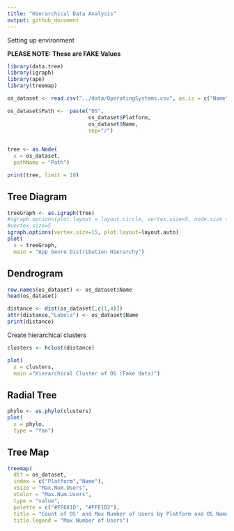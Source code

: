 ```yaml
---
title: "Hierarchical Data Analysis"
output: github_document
---
```


Setting up environment

**PLEASE NOTE: These are FAKE Values**

```r
library(data.tree)
library(igraph)
library(ape)
library(treemap)

os_dataset <- read.csv("../data/OperatingSystems.csv", as.is = c("Name"))

os_dataset$Path <-  paste("OS",
                          os_dataset$Platform,
                          os_dataset$Name,
                          sep="/")
  

tree <- as.Node(
  x = os_dataset,
  pathName = "Path")

print(tree, limit = 10)
```


## Tree Diagram

```r
treeGraph <- as.igraph(tree)
#igraph.options(plot.layout = layout.circle, vertex.size=5, node.size = .5) #(plot.layout=layout_as_tree)
#vertex.size=5
igraph.options(vertex.size=15, plot.layout=layout.auto)
plot(
  x = treeGraph,
  main = "App Genre Distribution Hierarchy")
```


## Dendrogram

```r
row.names(os_dataset) <- os_dataset$Name
head(os_dataset)
```

```r
distance <- dist(os_dataset[,c(1,4)])
attr(distance,"Labels") <- os_dataset$Name
print(distance)
```

Create hierarchical clusters

```r
clusters <- hclust(distance)

plot(
  x = clusters,
  main ="Hierarchical Cluster of OS (Fake data)")
```

## Radial Tree

```r
phylo <- as.phylo(clusters)
plot(
  x = phylo,
  type = "fan")

```

## Tree Map

```r
treemap(
  dtf = os_dataset,
  index = c("Platform","Name"),
  vSize = "Max.Num.Users",
  vColor = "Max.Num.Users",
  type = "value",
  palette = c("#FF681D", "#FFE1D2"),
  title = "Count of OS' and Max Number of Users by Platform and OS Name",
  title.legend = "Max Number of Users")
```

